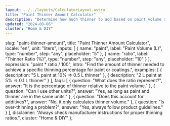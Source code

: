 ```yaml
---
layout: ../../layouts/CalculatorLayout.astro
title: "Paint Thinner Amount Calculator"
description: "Determine how much thinner to add based on paint volume and desired ratio."
updated: "2024-08-06"
cluster: "Home & DIY"
---
```



  slug: "paint-thinner-amount",
  title: "Paint Thinner Amount Calculator",
  locale: "en",
  unit: "liters",
  inputs: [
    { name: "paint", label: "Paint Volume (L)", type: "number", step: "any", placeholder: "5" },
    { name: "ratio", label: "Thinner Ratio (%)", type: "number", step: "any", placeholder: "10" }
  ],
  expression: "paint * ratio / 100",
  intro: "Find the amount of thinner needed to achieve a specific thinning percentage for paint or coatings.",
  examples: [
    { description: "5 L paint at 10% ⇒ 0.5 L thinner" },
    { description: "2 L paint at 5% ⇒ 0.1 L thinner" }
  ],
  faqs: [
    { question: "What does the ratio represent?", answer: "It is the percentage of thinner relative to the paint volume." },
    { question: "Can I use other units?", answer: "Yes, as long as paint and thinner are in the same units." },
    { question: "Does this account for additives?", answer: "No, it only calculates thinner volume." },
    { question: "Is over-thinning a problem?", answer: "Yes, always follow product guidelines." }
  ],
  disclaimer: "Always check manufacturer instructions for proper thinning ratios.",
  cluster: "Home & DIY"
};

<Calculator schema={schema} />
